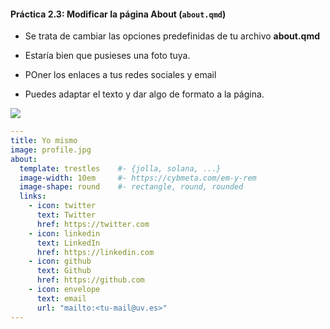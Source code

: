 ::: {.callout-tip collapse="true" appearance="default" icon="false"}

#### Práctica 2.3: Modificar la **página About** (`about.qmd`)

- Se trata de cambiar las opciones predefinidas de tu archivo **about.qmd**

- Estaría bien que pusieses una foto tuya.

- POner los enlaces a tus redes sociales y email

- Puedes adaptar el texto y dar algo de formato a la página.


::: {layout="[45,-10,45]"}


![](./imagenes/tt_01/img_12_aa.png){fig-align="center"}

```yaml
---
title: Yo mismo
image: profile.jpg
about:
  template: trestles    #- {jolla, solana, ...}
  image-width: 10em     #- https://cybmeta.com/em-y-rem
  image-shape: round    #- rectangle, round, rounded
  links:
    - icon: twitter
      text: Twitter
      href: https://twitter.com
    - icon: linkedin
      text: LinkedIn
      href: https://linkedin.com
    - icon: github
      text: Github
      href: https://github.com
    - icon: envelope
      text: email
      url: "mailto:<tu-mail@uv.es>"
---

```


:::


:::

